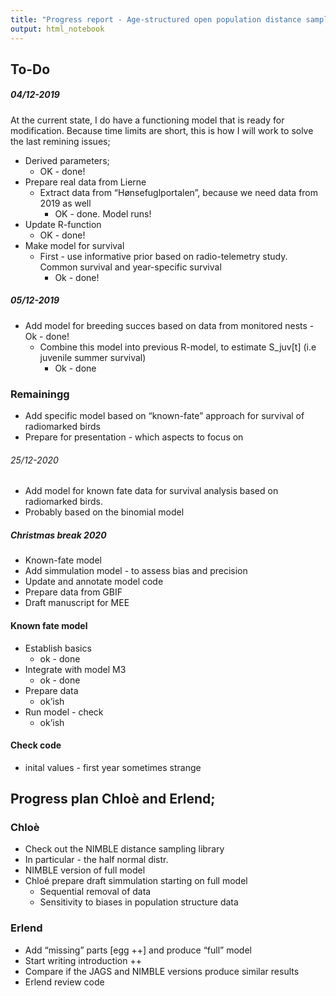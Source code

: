 ```yaml
---
title: "Progress report - Age-structured open population distance sampling model"
output: html_notebook
---
```


## To-Do

##### 04/12-2019

At the current state, I do have a functioning model that is ready for modification. Because time limits are short, this is how I will work to solve the last remining issues; 

- Derived parameters; 
  - OK - done!
- Prepare real data from Lierne
  - Extract data from "Hønsefuglportalen", because we need data from 2019 as well
      - OK - done. Model runs!
- Update R-function
  - OK - done!
- Make model for survival
  - First - use informative prior based on radio-telemetry study. Common survival and year-specific survival 
      - Ok - done!

##### 05/12-2019
- Add model for breeding succes based on data from monitored nests
      - Ok - done!
  - Combine this model into previous R-model, to estimate S_juv[t] (i.e juvenile summer survival)
      - Ok - done

### Remainingg      
- Add specific model based on "known-fate" approach  for survival of radiomarked birds
- Prepare for presentation - which aspects to focus on



###### 25/12-2020
- Add model for known fate data for survival analysis based on radiomarked birds. 
 - Probably based on the binomial model
 
 
##### Christmas break 2020
- Known-fate model
- Add simmulation model - to assess bias and precision
- Update and annotate model code
- Prepare data from GBIF
- Draft manuscript for MEE


#### Known fate model

- Establish basics
    - ok - done
- Integrate with model M3
    - ok - done
- Prepare data
    - ok'ish
- Run model - check
    - ok'ish
    
#### Check code
- inital values - first year sometimes strange


## Progress plan Chloè and Erlend; 

### Chloè
- Check out the NIMBLE distance sampling library
- In particular - the half normal distr.
- NIMBLE version of full model
- Chloé prepare draft simmulation starting on full model
  - Sequential removal of data
  - Sensitivity to biases in population structure data
  

### Erlend

- Add "missing" parts [egg ++] and produce "full" model
- Start writing introduction ++ 
- Compare if the JAGS and NIMBLE versions produce similar results
- Erlend review code










